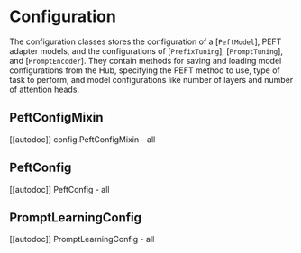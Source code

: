 # Configuration

The configuration classes stores the configuration of a [`PeftModel`], PEFT adapter models, and the configurations of [`PrefixTuning`], [`PromptTuning`], and [`PromptEncoder`]. They contain methods for saving and loading model configurations from the Hub, specifying the PEFT method to use, type of task to perform, and model configurations like number of layers and number of attention heads.

## PeftConfigMixin

[[autodoc]] config.PeftConfigMixin
    - all

## PeftConfig

[[autodoc]] PeftConfig
    - all

## PromptLearningConfig

[[autodoc]] PromptLearningConfig
    - all
